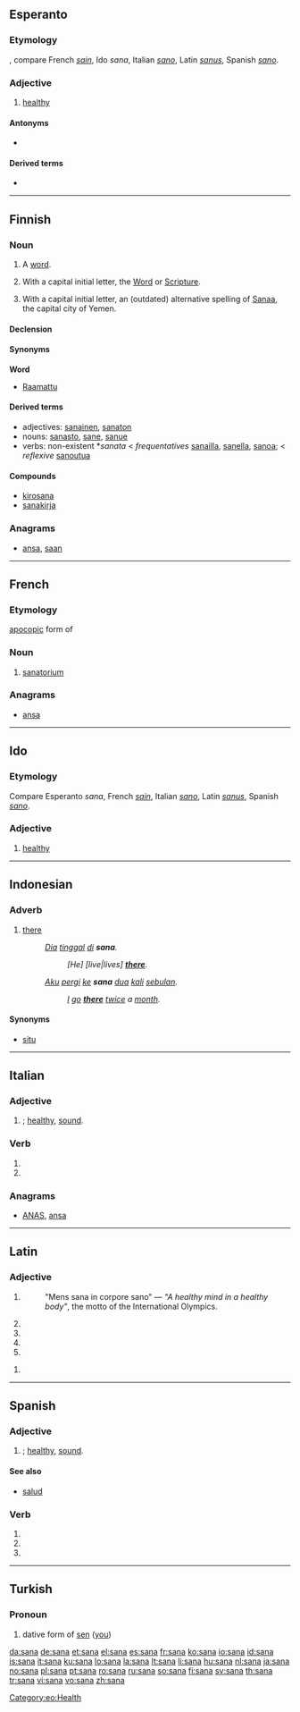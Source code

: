 {{also|śana}}
==Esperanto==

===Etymology===
{{etyl|la|eo}}, compare French ''[[sain]]'', Ido ''sana'', Italian ''[[sano]]'', Latin ''[[sanus]]'', Spanish ''[[sano]]''.

===Adjective===
{{eo-adj}}

# [[healthy]]

====Antonyms====
* {{l|eo|malsana}}

====Derived terms====
* {{l|eo|malsanulejo|gloss=hospital}}

[[Category:eo:Health]]

----

==Finnish==
{{Finnish index|s|a}}

===Noun===
{{infl|fi|noun}}

# A [[word]].
# {{religion|lang=fi}} With a capital initial letter, the [[Word]] or [[Scripture]].
# With a capital initial letter, an (outdated) alternative spelling of [[Sanaa]], the capital city of Yemen.

====Declension====
{{fi-decl-kala|san}}

====Synonyms====
'''Word'''
* [[Raamattu]]

====Derived terms====
* adjectives: [[sanainen]], [[sanaton]]
* nouns: [[sanasto]], [[sane]], [[sanue]]
* verbs: non-existent *''sanata'' < ''frequentatives'' [[sanailla]], [[sanella]], [[sanoa]]; < ''reflexive'' [[sanoutua]]

====Compounds====
* [[kirosana]]
* [[sanakirja]]

===Anagrams===
* [[ansa#Finnish|ansa]], [[saan#Finnish|saan]]

----

==French==

===Etymology===
[[apocopic]] form of {{term|sanatorium|lang=fr}}

===Noun===
{{fr-noun|m}}

# [[sanatorium]]

===Anagrams===
* [[ansa#French|ansa]]

----

==Ido==

===Etymology===
Compare Esperanto ''sana'', French ''[[sain]]'', Italian ''[[sano]]'', Latin ''[[sanus]]'', Spanish ''[[sano]]''.

===Adjective===
{{io-adj}}

# [[healthy]]

----

==Indonesian==

===Adverb===
{{infl|id|adverb}}

# [[there]]
#: ''[[Dia]] [[tinggal]] [[di]] '''sana'''.''
#:: ''[He] [live|lives] '''[[there]]'''.''
#: ''[[aku|Aku]] [[pergi]] [[ke]] '''sana''' [[dua]] [[kali]] [[bulan|sebulan]].''
#:: ''[[I]] [[go]] '''[[there]]''' [[twice]] a [[month]].''

====Synonyms====
* [[situ]]

----

==Italian==

===Adjective===
{{infl|it|adjective form|g=f}}

# {{feminine of|sano|nodot=1}}; [[healthy]], [[sound]].

===Verb===
{{infl|it|verb form}}

# {{form of|[[third-person|Third-person]] [[singular]] [[present tense]]|sanare|lang=it}}
# {{form of|[[second-person|Second-person]] singular [[imperative]]|sanare|lang=it}}

===Anagrams===
* [[ANAS#Italian|ANAS]], [[ansa#Italian|ansa]]

----

==Latin==

===Adjective===
{{la-adj-form|sāna}}

# {{inflection of|[[sanus#Latin|sānus]]||nom|f|s|lang=la}}
#: "Mens sana in corpore sano" — ''"A healthy mind in a healthy body"'', the motto of the International Olympics.
# {{inflection of|[[sanus#Latin|sānus]]||nom|n|p|lang=la}}
# {{inflection of|[[sanus#Latin|sānus]]||acc|n|p|lang=la}}
# {{inflection of|[[sanus#Latin|sānus]]||voc|f|s|lang=la}}
# {{inflection of|[[sanus#Latin|sānus]]||voc|n|p|lang=la}}

{{la-adj-form|sānā}}

# {{inflection of|[[sanus#Latin|sānus]]||abl|f|s|lang=la}}

----

==Spanish==

===Adjective===
{{es-adj|m=sano}}

# {{feminine of|sano|nodot=1}}; [[healthy]], [[sound]].

====See also====
* [[salud]] {{f}}

===Verb===
{{es-verb-form|sanar}}
 
# {{es-verb form of|ending=ar|mood=imperative|sense=affirmative|pers=2|formal=no|number=singular|[[sanar]]}}
# {{es-verb form of|ending=ar|mood=indicative|tense=present|pers=2|formal=yes|number=singular|[[sanar]]}}
# {{es-verb form of|ending=ar|mood=indicative|tense=present|pers=3|number=singular|[[sanar]]}}

----

==Turkish==

===Pronoun===
{{infl|tr|pronoun form}}

# dative form of [[sen]] ([[you]])

[[da:sana]]
[[de:sana]]
[[et:sana]]
[[el:sana]]
[[es:sana]]
[[fr:sana]]
[[ko:sana]]
[[io:sana]]
[[id:sana]]
[[is:sana]]
[[it:sana]]
[[ku:sana]]
[[lo:sana]]
[[la:sana]]
[[lt:sana]]
[[li:sana]]
[[hu:sana]]
[[nl:sana]]
[[ja:sana]]
[[no:sana]]
[[pl:sana]]
[[pt:sana]]
[[ro:sana]]
[[ru:sana]]
[[so:sana]]
[[fi:sana]]
[[sv:sana]]
[[th:sana]]
[[tr:sana]]
[[vi:sana]]
[[vo:sana]]
[[zh:sana]]